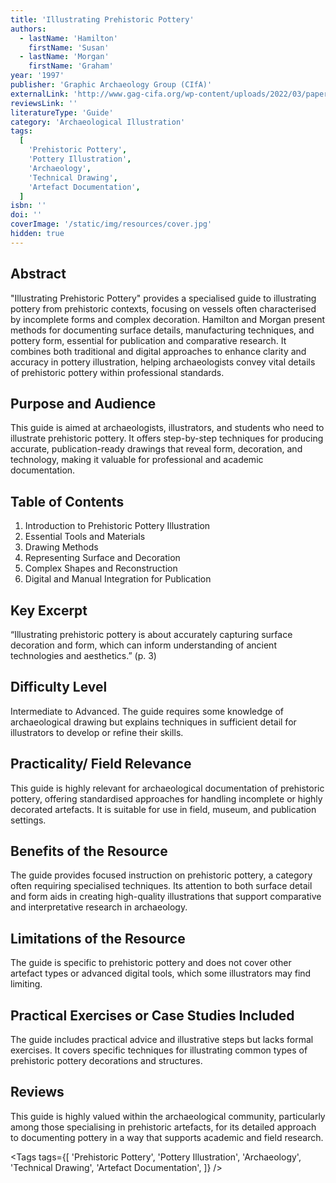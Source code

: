```yaml
---
title: 'Illustrating Prehistoric Pottery'
authors:
  - lastName: 'Hamilton'
    firstName: 'Susan'
  - lastName: 'Morgan'
    firstName: 'Graham'
year: '1997'
publisher: 'Graphic Archaeology Group (CIfA)'
externalLink: 'http://www.gag-cifa.org/wp-content/uploads/2022/03/paper-13-prehistoricpottery.pdf'
reviewsLink: ''
literatureType: 'Guide'
category: 'Archaeological Illustration'
tags:
  [
    'Prehistoric Pottery',
    'Pottery Illustration',
    'Archaeology',
    'Technical Drawing',
    'Artefact Documentation',
  ]
isbn: ''
doi: ''
coverImage: '/static/img/resources/cover.jpg'
hidden: true
---
```


## Abstract

"Illustrating Prehistoric Pottery" provides a specialised guide to illustrating pottery from prehistoric contexts, focusing on vessels often characterised by incomplete forms and complex decoration. Hamilton and Morgan present methods for documenting surface details, manufacturing techniques, and pottery form, essential for publication and comparative research. It combines both traditional and digital approaches to enhance clarity and accuracy in pottery illustration, helping archaeologists convey vital details of prehistoric pottery within professional standards.

## Purpose and Audience

This guide is aimed at archaeologists, illustrators, and students who need to illustrate prehistoric pottery. It offers step-by-step techniques for producing accurate, publication-ready drawings that reveal form, decoration, and technology, making it valuable for professional and academic documentation.

## Table of Contents

1. Introduction to Prehistoric Pottery Illustration
2. Essential Tools and Materials
3. Drawing Methods
4. Representing Surface and Decoration
5. Complex Shapes and Reconstruction
6. Digital and Manual Integration for Publication

## Key Excerpt

“Illustrating prehistoric pottery is about accurately capturing surface decoration and form, which can inform understanding of ancient technologies and aesthetics.” (p. 3)

## Difficulty Level

Intermediate to Advanced. The guide requires some knowledge of archaeological drawing but explains techniques in sufficient detail for illustrators to develop or refine their skills.

## Practicality/ Field Relevance

This guide is highly relevant for archaeological documentation of prehistoric pottery, offering standardised approaches for handling incomplete or highly decorated artefacts. It is suitable for use in field, museum, and publication settings.

## Benefits of the Resource

The guide provides focused instruction on prehistoric pottery, a category often requiring specialised techniques. Its attention to both surface detail and form aids in creating high-quality illustrations that support comparative and interpretative research in archaeology.

## Limitations of the Resource

The guide is specific to prehistoric pottery and does not cover other artefact types or advanced digital tools, which some illustrators may find limiting.

## Practical Exercises or Case Studies Included

The guide includes practical advice and illustrative steps but lacks formal exercises. It covers specific techniques for illustrating common types of prehistoric pottery decorations and structures.

## Reviews

This guide is highly valued within the archaeological community, particularly among those specialising in prehistoric artefacts, for its detailed approach to documenting pottery in a way that supports academic and field research.

<Tags
  tags={[
    'Prehistoric Pottery',
    'Pottery Illustration',
    'Archaeology',
    'Technical Drawing',
    'Artefact Documentation',
  ]}
/>
